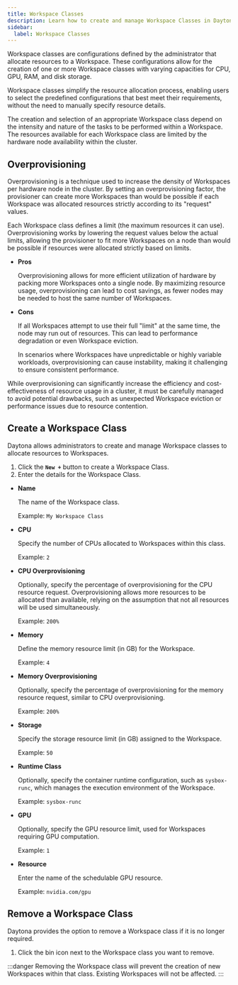 ```yaml
---
title: Workspace Classes
description: Learn how to create and manage Workspace Classes in Daytona.
sidebar:
  label: Workspace Classes
---
```


Workspace classes are configurations defined by the administrator that allocate resources to a Workspace. These configurations allow for the creation of one or more Workspace classes with varying capacities for CPU, GPU, RAM, and disk storage.

Workspace classes simplify the resource allocation process, enabling users to select the predefined configurations that best meet their requirements, without the need to manually specify resource details.

The creation and selection of an appropriate Workspace class depend on the intensity and nature of the tasks to be performed within a Workspace. The resources available for each Workspace class are limited by the hardware node availability within the cluster.

## Overprovisioning

Overprovisioning is a technique used to increase the density of Workspaces per hardware node in the cluster. By setting an overprovisioning factor, the provisioner can create more Workspaces than would be possible if each Workspace was allocated resources strictly according to its "request" values.

Each Workspace class defines a limit (the maximum resources it can use). Overprovisioning works by lowering the request values below the actual limits, allowing the provisioner to fit more Workspaces on a node than would be possible if resources were allocated strictly based on limits.

- **Pros**

  Overprovisioning allows for more efficient utilization of hardware by packing more Workspaces onto a single node. By maximizing resource usage, overprovisioning can lead to cost savings, as fewer nodes may be needed to host the same number of Workspaces.

- **Cons**

  If all Workspaces attempt to use their full "limit" at the same time, the node may run out of resources. This can lead to performance degradation or even Workspace eviction.

  In scenarios where Workspaces have unpredictable or highly variable workloads, overprovisioning can cause instability, making it challenging to ensure consistent performance.

While overprovisioning can significantly increase the efficiency and cost-effectiveness of resource usage in a cluster, it must be carefully managed to avoid potential drawbacks, such as unexpected Workspace eviction or performance issues due to resource contention.

## Create a Workspace Class

Daytona allows administrators to create and manage Workspace classes to allocate resources to Workspaces.

1. Click the **`New +`** button to create a Workspace Class.
2. Enter the details for the Workspace Class.

- **Name**

    The name of the Workspace class.

    Example: `My Workspace Class`

- **CPU**

    Specify the number of CPUs allocated to Workspaces within this class.

    Example: `2`

- **CPU Overprovisioning**

    Optionally, specify the percentage of overprovisioning for the CPU resource request. Overprovisioning allows more resources to be allocated than available, relying on the assumption that not all resources will be used simultaneously.

    Example: `200%`

- **Memory**

    Define the memory resource limit (in GB) for the Workspace.

    Example: `4`

- **Memory Overprovisioning**

    Optionally, specify the percentage of overprovisioning for the memory resource request, similar to CPU overprovisioning.

    Example: `200%`

- **Storage**

    Specify the storage resource limit (in GB) assigned to the Workspace.

    Example: `50`

- **Runtime Class**

    Optionally, specify the container runtime configuration, such as `sysbox-runc`, which manages the execution environment of the Workspace.
  
    Example: `sysbox-runc`

- **GPU**

    Optionally, specify the GPU resource limit, used for Workspaces requiring GPU computation.

    Example: `1`

- **Resource**

    Enter the name of the schedulable GPU resource.

    Example: `nvidia.com/gpu`

## Remove a Workspace Class

Daytona provides the option to remove a Workspace class if it is no longer required.

1. Click the bin icon next to the Workspace class you want to remove.

:::danger
Removing the Workspace class will prevent the creation of new Workspaces within that class. Existing Workspaces will not be affected.
:::
